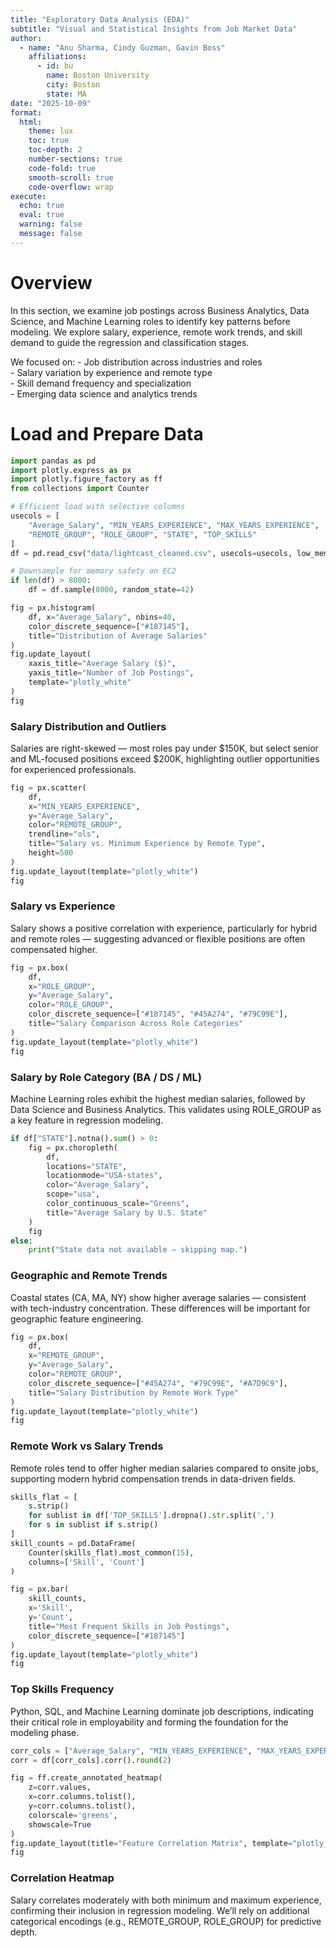 ```yaml
---
title: "Exploratory Data Analysis (EDA)"
subtitle: "Visual and Statistical Insights from Job Market Data"
author:
  - name: "Anu Sharma, Cindy Guzman, Gavin Boss"
    affiliations:
      - id: bu
        name: Boston University
        city: Boston
        state: MA
date: "2025-10-09"
format:
  html:
    theme: lux
    toc: true
    toc-depth: 2
    number-sections: true
    code-fold: true
    smooth-scroll: true
    code-overflow: wrap
execute:
  echo: true
  eval: true
  warning: false
  message: false
---
```


# Overview

In this section, we examine job postings across Business Analytics, Data Science, and Machine Learning roles to identify key patterns before modeling. We explore salary, experience, remote work trends, and skill demand to guide the regression and classification stages.

We focused on:
- Job distribution across industries and roles  
- Salary variation by experience and remote type  
- Skill demand frequency and specialization  
- Emerging data science and analytics trends


# Load and Prepare Data
```python
import pandas as pd
import plotly.express as px
import plotly.figure_factory as ff
from collections import Counter

# Efficient load with selective columns
usecols = [
    "Average_Salary", "MIN_YEARS_EXPERIENCE", "MAX_YEARS_EXPERIENCE",
    "REMOTE_GROUP", "ROLE_GROUP", "STATE", "TOP_SKILLS"
]
df = pd.read_csv("data/lightcast_cleaned.csv", usecols=usecols, low_memory=False)

# Downsample for memory safety on EC2
if len(df) > 8000:
    df = df.sample(8000, random_state=42)
```

```python
fig = px.histogram(
    df, x="Average_Salary", nbins=40,
    color_discrete_sequence=["#187145"],
    title="Distribution of Average Salaries"
)
fig.update_layout(
    xaxis_title="Average Salary ($)",
    yaxis_title="Number of Job Postings",
    template="plotly_white"
)
fig
```

### Salary Distribution and Outliers
Salaries are right-skewed — most roles pay under $150K, but select senior and ML-focused positions exceed $200K, highlighting outlier opportunities for experienced professionals.

```python
fig = px.scatter(
    df,
    x="MIN_YEARS_EXPERIENCE",
    y="Average_Salary",
    color="REMOTE_GROUP",
    trendline="ols",
    title="Salary vs. Minimum Experience by Remote Type",
    height=500
)
fig.update_layout(template="plotly_white")
fig
```

### Salary vs Experience
Salary shows a positive correlation with experience, particularly for hybrid and remote roles — suggesting advanced or flexible positions are often compensated higher.

```python
fig = px.box(
    df,
    x="ROLE_GROUP",
    y="Average_Salary",
    color="ROLE_GROUP",
    color_discrete_sequence=["#187145", "#45A274", "#79C99E"],
    title="Salary Comparison Across Role Categories"
)
fig.update_layout(template="plotly_white")
fig
```

### Salary by Role Category (BA / DS / ML)
Machine Learning roles exhibit the highest median salaries, followed by Data Science and Business Analytics. This validates using ROLE_GROUP as a key feature in regression modeling.

```python
if df["STATE"].notna().sum() > 0:
    fig = px.choropleth(
        df,
        locations="STATE",
        locationmode="USA-states",
        color="Average_Salary",
        scope="usa",
        color_continuous_scale="Greens",
        title="Average Salary by U.S. State"
    )
    fig
else:
    print("State data not available — skipping map.")
```

### Geographic and Remote Trends
Coastal states (CA, MA, NY) show higher average salaries — consistent with tech-industry concentration. These differences will be important for geographic feature engineering.

```python
fig = px.box(
    df,
    x="REMOTE_GROUP",
    y="Average_Salary",
    color="REMOTE_GROUP",
    color_discrete_sequence=["#45A274", "#79C99E", "#A7D9C9"],
    title="Salary Distribution by Remote Work Type"
)
fig.update_layout(template="plotly_white")
fig
```

### Remote Work vs Salary Trends
Remote roles tend to offer higher median salaries compared to onsite jobs, supporting modern hybrid compensation trends in data-driven fields.

```python
skills_flat = [
    s.strip()
    for sublist in df['TOP_SKILLS'].dropna().str.split(',')
    for s in sublist if s.strip()
]
skill_counts = pd.DataFrame(
    Counter(skills_flat).most_common(15),
    columns=['Skill', 'Count']
)

fig = px.bar(
    skill_counts,
    x='Skill',
    y='Count',
    title="Most Frequent Skills in Job Postings",
    color_discrete_sequence=["#187145"]
)
fig.update_layout(template="plotly_white")
fig
```

### Top Skills Frequency
Python, SQL, and Machine Learning dominate job descriptions, indicating their critical role in employability and forming the foundation for the modeling phase.

```python
corr_cols = ["Average_Salary", "MIN_YEARS_EXPERIENCE", "MAX_YEARS_EXPERIENCE"]
corr = df[corr_cols].corr().round(2)

fig = ff.create_annotated_heatmap(
    z=corr.values,
    x=corr.columns.tolist(),
    y=corr.columns.tolist(),
    colorscale='greens',
    showscale=True
)
fig.update_layout(title="Feature Correlation Matrix", template="plotly_white", height=450)
fig
```

### Correlation Heatmap
Salary correlates moderately with both minimum and maximum experience, confirming their inclusion in regression modeling.
We’ll rely on additional categorical encodings (e.g., REMOTE_GROUP, ROLE_GROUP) for predictive depth.
